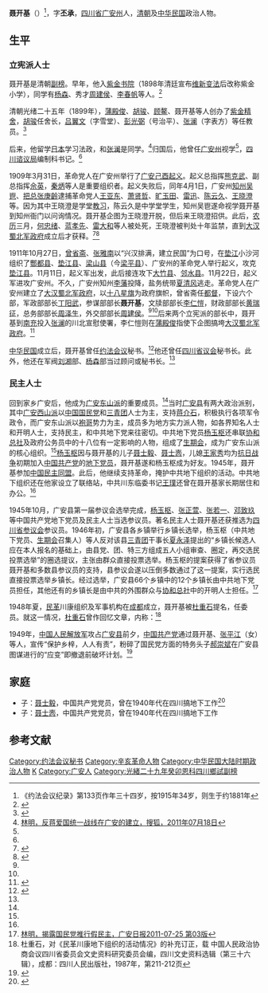 {{Veil|time=2015-09-12T07:16:16+00:00}}
{{otheruses|subject=四川广安人，立宪派人士、民主人士，民盟和民革成员|other=号明封，武备生，四川南充人，1916年任四川陆军第1师第2旅第4团团长|聂开基 (南充)}}
'''聂开基'''（{{bd|1881年|?|20世纪|?|catIdx=N}}）<ref>《约法会议纪录》第133页作年三十四岁，按1915年34岁，则生于约1881年</ref>，字'''丕承'''，[[四川省|四川省]][[广安州_(明朝)|广安州]]人，[[清朝|清朝]]及[[中华民国|中华民国]]政治人物。

==生平==
===立宪派人士===
聂开基是清朝[[副榜|副榜]]。早年，他入[[紫金书院|紫金书院]]（1898年清廷宣布[[维新变法|维新变法]]后改称紫金小学），同学有[[杨森|杨森]]、秀才[[周建侯|周建侯]]、[[李春帆|李春帆]]等人。<ref>{{Cite book<!--|和書-->|author =杨森|title =九十憶往（1）|year = 1990|publisher =龍文出版社|location=台北县|isbn = |page=3}}</ref>

清朝光绪二十五年（1899年），[[蒲殿俊|蒲殿俊]]、[[胡骏|胡骏]]、[[顾鳌|顾鳌]]、聂开基等人创办了[[紫金精舍|紫金精舍]]，[[胡骏|胡骏]]任舍长，[[吕翼文|吕翼文]]（字雪堂）、[[彭光弼|彭光弼]]（号治平）、[[张澜|张澜]]（字表方）等任教员。<ref>{{Cite book<!--|和書-->|author =全国政协文史资料委员会编 |title =中华文史资料文库 第一卷|year = 1996|publisher =中国文史出版社|location=北京|isbn = |page=232}}</ref>

后来，他留学[[日本|日本]]学习法政，和[[张澜|张澜]]是同学。<ref name=fjagtyzx>[http://roll.sohu.com/20110718/n313668584.shtml 林明，反蒋爱国统一战线在广安的建立，搜狐，2011年07月18日]</ref>归国后，他曾任[[广安州_(明朝)|广安州]]视学<ref name=ga/>，[[四川谘议局|四川谘议局]]编制科书记。<ref name=fjagtyzx/>

1909年3月31日，革命党人在广安州举行了[[广安己酉起义|广安己酉起义]]。起义总指挥[[熊克武|熊克武]]、副总指挥[[佘英|佘英]]，[[秦炳|秦炳]]等人是重要组织者。起义失败后，同年4月1日，广安州[[知州|知州]][[吴鬯|吴鬯]]、[[把总|把总]][[张庚齡|张庚齡]]逮捕革命党人[[王亚东|王亚东]]、[[萧贤哲|萧贤哲]]、[[旷玉田|旷玉田]]、[[雷迅|雷迅]]、[[陈云久|陈云久]]、[[王晓澄|王晓澄]]等。因为其中王晓澄是学堂[[教习|教习]]，陈云久是中学堂学生，知州吴鬯遂命视学聂开基到知州衙门以问询情况。聂开基企图为王晓澄开脱，但后来王晓澄招供。此后，[[农历|农历]]三月，[[何忠绪|何忠绪]]、[[蓝孝先|蓝孝先]]、[[雷大和|雷大和]]等人被处死，王晓澄被判处十年监禁，直到[[大汉蜀北军政府|大汉蜀北军政府]]成立后才获释。<ref name=ga>{{Cite book<!--|和書-->|author =中国人民政治协商会议四川省广安县委员会编 |title =广安文史资料选辑第一辑（纪念辛亥革命七十周年专辑）|year = 1981|publisher =中国人民政治协商会议四川省广安县委员会|location=广安|isbn = }}</ref><ref name=sc>{{Cite book<!--|和書-->|author =中国人民政治协商会议四川省委员会文史资料委员会 |title =四川文史资料集粹 第一卷|year = 1996|publisher =四川人民出版社|location=成都|isbn = }}</ref>

1911年10月27日，[[曾省斋|曾省斋]]、[[张雅南|张雅南]]以“兴汉排满，建立民国”为口号，在[[垫江|垫江]]小沙河组织了[[酆都县|酆都县]]、[[垫江县|垫江县]]、[[梁平县|梁山县]]（今[[梁平县|梁平县]]）、广安州的革命党人举行起义，攻克[[垫江县|垫江县]]。11月11日，起义军出发，此后接连攻下[[大竹县|大竹县]]、[[邻水县|邻水县]]。11月22日，起义军进攻广安州。不久，广安州知州[[李藩|李藩]]投降，盐务统带[[夏清风|夏清风]]逃走。革命党人在广安州建立了[[大汉蜀北军政府|大汉蜀北军政府]]，以[[十八星旗|十八星旗]]为政府旗帜，曾省斋任[[都督|都督]]，下设六个部，军政部部长[[丁阳武|丁阳武]]，参谋部部长'''聂开基'''，文牍部部长[[李仁愷|李仁愷]]，财政部部长[[黄瑞征|黄瑞征]]，总务部部长[[周泽生|周泽生]]，外交部部长[[周建侯|周建侯]]。<ref name=ga/><ref name=sc/>后来两个立宪派的部长中，聂开基到[[南充|南充]]投入[[张澜|张澜]]的川北宣慰使署，李仁愷则在[[蒲殿俊|蒲殿俊]]指使下企图搞垮[[大汉蜀北军政府|大汉蜀北军政府]]。<ref>{{Cite book<!--|和書-->|author = 隗瀛涛|title =四川保路运动史|year = 1981|publisher =四川人民出版社|location=成都|isbn =|page= }}</ref>

[[中华民国|中华民国]]成立后，聂开基曾任[[约法会议|约法会议]]秘书。<ref>{{Cite book<!--|和書-->|author =约法会议秘书厅编 |title =约法会议纪录|year = 1915|publisher =约法会议秘书厅|location=北京|isbn = |page=133}}</ref>他还曾任[[四川省议会|四川省议会]]秘书长。此外，他还在军阀[[刘湘|刘湘]]部、[[杨森|杨森]]部当过顾问或秘书长。<ref name=fjagtyzx/>

===民主人士===

回到家乡广安后，他成为[[广安东山派|广安东山派]]的重要成员。<ref name=fjagtyzx/>当时[[广安县_(中华民国)|广安县]]有两大政治派别，其中[[广安西山派|广安西山派]]以[[中国国民党|中国国民党]]和[[三青团|三青团]]人士为主，支持[[蒋介石|蒋介石]]，积极执行各项军令政令，而广安东山派以[[袍哥|袍哥]]势力为主，成员多为地方实力派人物，如各界知名人士和开明人士，支持民主，和中共地下党来往密切。中共地下党员[[杨玉枢|杨玉枢]]还串联[[协和总社|协和总社]]及政府公务员中的十八位有一定影响的人物，组成了[[生期会|生期会]]，成为广安东山派的核心组织。<ref name=jlgmdtxjmz/>[[杨玉枢|杨玉枢]]因与聂开基的儿子[[聂士毅|聂士毅]]、[[聂士悫|聂士悫]]，儿媳[[王家秀|王家秀]]均为[[抗日战争|抗日战争]]初期加入[[中国共产党|中国共产党]]的[[地下党员|地下党员]]，聂开基遂和杨玉枢成为好友。1945年，聂开基参加[[中国民主同盟|中国民主同盟]]。此后，他继续支持革命，掩护中共地下组织的活动。中共地下组织还在他家设立了联络站，中共川东临委书记[[孙仁_(1917年)|王璞]]还曾在聂开基家长期居住和办公。<ref name=fjagtyzx/>

1945年10月，广安县第一届参议会选举完成，[[杨玉枢|杨玉枢]]、[[张正萱|张正萱]]、[[张若一|张若一]]、[[邓致玖|邓致玖]]等中国共产党地下党员及民主人士当选参议员。著名民主人士聂开基还获推选为[[四川省参议会|四川省参议会]]参议员。1946年初，广安县各乡镇举行乡镇长选举，杨玉枢（中共地下党员、[[生期会|生期会]]召集人）等人反对该县[[三青团|三青团]]干事长[[夏永泽|夏永泽]]提出的“乡镇长候选人应在本人报名的基础上，由县党、团、特三方组成五人小组审查、圈定，再交选民投票选举”的圈选提议，主张由群众直接投票选举。杨玉枢的提案获得了省参议员聂开基和多数县参议员的支持，县参议会遂以压倒多数通过了这一提案，实行选民直接投票选举乡镇长。经过选举，广安县66个乡镇中的12个乡镇长由中共地下党员担任，其他还有的乡镇长是由中共的外围群众与[[协和总社|协和总社]]中的开明人士担任。<ref name=jlgmdtxjmz>[http://125.66.2.76/epaper/garb/html/2011/07/25/03/03_46.htm 林明，揭露国民党推行假民主，广安日报2011-07-25 第03版]{{dead link|date=2018年4月 |bot=InternetArchiveBot |fix-attempted=yes }}</ref>

1948年夏，[[民革|民革]]川康组织及军事机构在[[成都|成都]]成立，聂开基被[[杜重石|杜重石]]提名，任委员。就这一情况，[[杜重石|杜重石]]曾作回忆文章，内称：<ref>杜重石，对《民革川康地下组织的活动情况》的补充订正，载 中国人民政治协商会议四川省委员会文史资料研究委员会编，四川文史资料选辑（第三十六辑），成都：四川人民出版社，1987年，第211-212页</ref>

{{HideH|对《民革川康地下组织的活动情况》的补充订正}}
{{引用|对《民革川康地下组织的活动情况》的补充订正

[[杜重石|杜重石]]

《民革川康地下组织的活动情况 》载于 《四川文史资料选辑 》第三十辑。第3页第7至14行：“1948年冬，[[李济深|李济深]]派杜重石到成都 ……分别在成都成立了[[民革|民革]]川康分会地下组织。”第4页第2至8行：“1949年 3 月，民革川康分会成立了。……推[[刘文辉|刘文辉]]同志 （ 未出席 ）为主任委员兼军事委员长。”所述与我亲历之事实不符。

以时间言，我是1948年夏（不是冬 ）到成都 ，知刘文辉在[[雅安|雅安]]，即由[[吴梦三|吴梦三]]电告[[杨杰|杨杰]]的秘书[[杜文博|杜文博]] （我胞弟 ）嘱在广安为“民联”搞武装起义的[[李挽澜|李挽澜]]到成都见我。翌日由前川康绥靖公署副官长[[黄瑾怀|黄瑾怀]]用其私车送我去雅安 ，与刘相晤后，即隐居刘文辉部下——手枪大队长[[王瑞臣|王瑞臣]]家。带给刘的密函不只是李济琛的，还有[[张澜|张澜]]的，以及转杨杰的有关[[民革|民革]]在[[香港|香港]]成立经过及当时军事、政治形势的信息 （李换澜到成都后 ，由李去重庆转达杨杰）。

当时我是以民革西南工作区中央特派员身份去川，负责筹建民革川康组织和军事机构的。刘文辉化名杨宗文 ，虽已在雅安决定 ，但创建上述秘密组织 ，还须和在成都的有关人士商讨。我在雅安只住了二日，与刘文辉先后去成都。我先住刘私宅，继移手枪大队长王瑞臣在成都的家。当时我的化名叫 “李正平” ，别名“仇天”。

筹建民革与军事组织，由于当时情势及其它条件所限，从未邀集多少人聚在王家开会。只是在不同时间，与我个别交换意见，以推荐的方式提名 ，并先与刘文辉交换意见 。所以不存在到会或未到会的问题。记得当时共推[[杨宗文|杨宗文]]为民革及军事两组织的主任委员，无委员长之称。[[黄瑾怀|黄瑾怀]]、[[李宗煌|李宗煌]]为副主委，[[王白与|王白与]]为秘书长 。委员有：[[汪载涛|汪载涛]]（李宗煌提名，汪当时任[[刘树成|刘树成]]师参谋长，在[[邛崃市|邛崃]]）、[[吴梦三|吴梦三]]、[[徐则林|徐则林]]、[[张平江|张平江]]、'''聂丕承''' （张、聂是[[杜重石|杜重石]]提名，当时张在[[重庆|重庆]]，聂在[[广安县_(中华民国)|广安]]，[[王白与|王白与]]在重庆 ）。同时李宗煌提当时由[[澳门|澳门]]经[[广州|广州]]行将到川的[[王蕴滋|王蕴滋]]为民主联军川西军区司令员 ，[[汪载涛|汪载涛]]为川南军区司令员 。民革川康组织及军事机构是1948年夏在[[王瑞臣|王瑞臣]]家成立的。

1949年春 “成立”，单指[[周从化|周从化]]同志领导的由“民联”改为民革的地下组织固无可言。所谓 “分别” 成立，是把刘文辉领导的民革川康地下组织包括在内，这是误将1948年夏的事往后推移几近一年。至于开会的地点，更不是在我家（牛市口）。因为1946年秋，我与[[张澜|张澜]]、[[王白与|王白与]] 、[[李宗煌|李宗煌]]、[[彭光汉|彭光汉]] 、黄瑾怀、汪载涛等人在1944年创办的《[[大义周刊|大义周刊]]》被查封，我被[[四川省警察局|四川省警察局]]长[[徐中齐|徐中齐]]逮捕后，我的家已为[[特务|特务]]注目。我出狱后，一直隐居[[三圣街|三圣街]]黄瑾怀家。1948年夏这样的密会，是不可能在我家召开的。

（1984年7月）
}}
{{HideF}}

1949年，[[中国人民解放军|中国人民解放军]]攻占[[广安县_(中华民国)|广安县]]前夕，[[中国共产党|中国共产党]]通过聂开基、[[张平江|张平江]]（女）等人，宣传“保护乡梓，人人有责”，粉碎了国民党方面的特务头子[[郝崇斌|郝崇斌]]在广安县图谋进行的“应变”即撤退前破坏计划。<ref>{{Cite book<!--|和書-->|author =中共南充地委党史工作委员会 |title =华蓥山游击队|year = 1988|publisher =重庆出版社|location=重庆|isbn = }}</ref>

==家庭==
*子：[[聂士毅|聂士毅]]，中国共产党党员，曾在1940年代在四川搞地下工作<ref>{{Cite book<!--|和書-->|author = |title =革命回忆录（9）|year = |publisher =人民出版社|location=北京|isbn =|page=221 }}</ref>
*子：[[聂士悫|聂士悫]]，中国共产党党员，曾在1940年代在四川搞地下工作

==参考文献==

{{Reflist|2}}

{{DEFAULTSORT:Nie聂}}
[[Category:约法会议秘书|Category:约法会议秘书]]
[[Category:辛亥革命人物|Category:辛亥革命人物]]
[[Category:中华民国大陆时期政治人物|Category:中华民国大陆时期政治人物]]
[[Category:聂姓|K]]
[[Category:广安人|Category:广安人]]
[[Category:光緒二十九年癸卯恩科四川鄉試副榜|Category:光緒二十九年癸卯恩科四川鄉試副榜]]
